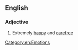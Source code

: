 ==English==

===Adjective===
{{head|en|adjective|head=(as) [[happy]] as [[Larry]]}}

# {{context|simile|lang=en}} Extremely [[happy]] and [[carefree]]

[[Category:en:Emotions]]